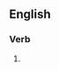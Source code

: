 ==English==

===Verb===
{{head|en|verb form}}

# {{present participle of|aerosolize|lang=en|nocat=1}}